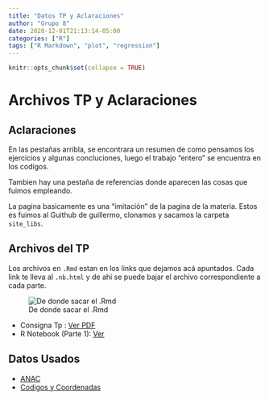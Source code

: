 ```yaml
---
title: "Datos TP y Aclaraciones"
author: "Grupo 8"
date: 2020-12-01T21:13:14-05:00
categories: ["R"]
tags: ["R Markdown", "plot", "regression"]
---
```


<style type="text/css">
.title {
  display: none;
}

#getting-started img {
  margin-right: 10px;
}

</style>

```r
knitr::opts_chunk$set(collapse = TRUE)
```

# Archivos TP y Aclaraciones

## Aclaraciones

En las pestañas arribla, se encontrara un resumen de como pensamos los ejercicios y algunas concluciones, luego el trabajo "entero" se encuentra en los codigos.

Tambien hay una pestaña de referencias donde aparecen las cosas que fuimos empleando. 

La pagina basicamente es una "imitación" de la pagina de la materia. 
Estos es fuimos al Guithub de guillermo, clonamos y sacamos la carpeta `site_libs`. 

## Archivos del TP

Los archivos en `.Rmd` estan en los links que dejamos acá apuntados.
Cada link te lleva al `.nb.html` y de ahi se puede bajar el archivo correspondiente a cada parte.

![De donde sacar el .Rmd](./descarga.jpg)

* Consigna Tp : [Ver PDF](./consigna_tp.pdf)
* R Notebook  (Parte 1):  [Ver](./TP_V2_final.nb.html)

## Datos Usados

* [ANAC](./202109-informe-ministerio.csv)
* [Codigos y Coordenadas](./sna_abril_2021_fixed_encoding.csv)






